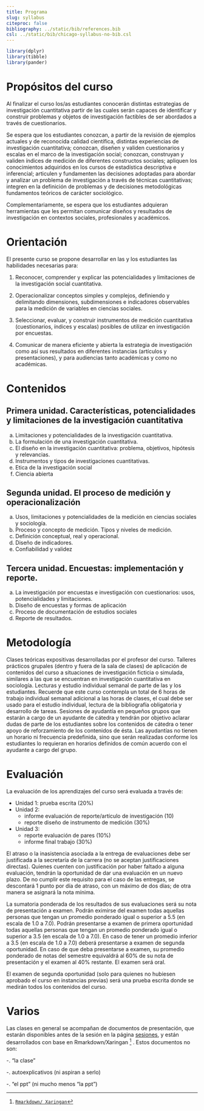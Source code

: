 ```yaml
---
title: Programa
slug: syllabus
citeproc: false
bibliography: ../static/bib/references.bib
csl: ../static/bib/chicago-syllabus-no-bib.csl
---
```


```r
library(dplyr)
library(tibble)
library(pander)
```

[^courseinfo]: {-}
  `r blogdown::shortcode("courseinfo")`


# Propósitos del curso

Al finalizar el curso los/as estudiantes conocerán distintas estrategias de investigación cuantitativa partir de las cuales serán capaces de identificar y construir problemas y objetos de investigación factibles de ser abordados a través de cuestionarios.

Se espera que los estudiantes conozcan, a partir de la revisión de ejemplos actuales y de reconocida calidad científica, distintas experiencias de investigación cuantitativa; conozcan, diseñen y validen cuestionarios y escalas en el marco de la investigación social; conozcan, construyan y validen índices de medición de diferentes constructos sociales; apliquen los conocimientos adquiridos en los cursos de estadística descriptiva e inferencial; articulen y fundamenten las decisiones adoptadas para abordar y analizar un problema de investigación a través de técnicas cuantitativas; integren en la definición de problemas y de decisiones metodológicas fundamentos teóricos de carácter sociológico.

Complementariamente, se espera que los estudiantes adquieran herramientas que les permitan comunicar diseños y resultados de investigación en contextos sociales, profesionales y académicos.


# Orientación

El presente curso se propone desarrollar en las y los estudiantes las habilidades necesarias para:

1. Reconocer, comprender y explicar las potencialidades y limitaciones de la investigación social cuantitativa.

2. Operacionalizar conceptos simples y complejos, definiendo y delimitando dimensiones, subdimensiones e indicadores observables para la medición de variables en ciencias sociales.

3. Seleccionar, evaluar, y construir instrumentos de medición cuantitativa (cuestionarios, índices y escalas) posibles de utilizar en investigación por encuestas.

4. Comunicar de manera eficiente y abierta la estrategia de investigación como así sus resultados en diferentes instancias (artículos y presentaciones), y para audiencias tanto académicas y como no académicas.

# Contenidos

## Primera unidad. Características, potencialidades y limitaciones de la investigación cuantitativa

a) Limitaciones y potencialidades de la investigación cuantitativa.
b) La formulación de una investigación cuantitativa.
c) El diseño en la investigación cuantitativa: problema, objetivos, hipótesis y relevancias.
d) Instrumentos y tipos de investigaciones cuantitativas.
e) Etica de la investigación social
f) Ciencia abierta

## Segunda unidad. El proceso de medición y operacionalización

a) Usos, limitaciones y potencialidades de la medición en ciencias sociales y sociología.
b) Proceso y concepto de medición. Tipos y niveles de medición.
c) Definición conceptual, real y operacional.
d) Diseño de indicadores.
e) Confiabilidad y validez

## Tercera unidad. Encuestas: implementación y reporte.

a) La investigación por encuestas e investigación con cuestionarios: usos, potencialidades y limitaciones.
b) Diseño de encuestas y  formas de aplicación
c) Proceso de documentación de estudios sociales
d) Reporte de resultados.

# Metodología

Clases teóricas expositivas desarrolladas por el profesor del curso.
Talleres prácticos grupales (dentro y fuera de la sala de clases) de aplicación de contenidos del curso a situaciones de investigación ficticia o simulada, similares a las que se encuentran en investigación cuantitativa en sociología.
Lecturas y estudio individual semanal de parte de las y los estudiantes. Recuerde que este curso contempla un total de 6 horas de trabajo individual semanal adicional a las horas de clases, el cual debe ser usado para el estudio individual, lectura de la bibliografía obligatoria y desarrollo de tareas.
Sesiones de ayudantía en pequeños grupos que estarán a cargo de un ayudante de cátedra y tendrán por objetivo aclarar dudas de parte de los estudiantes sobre los contenidos de cátedra o tener apoyo de reforzamiento de los contenidos de ésta. Las ayudantías no tienen un horario ni frecuencia predefinida, sino que serán realizadas conforme los estudiantes lo requieran en horarios definidos de común acuerdo con el ayudante a cargo del grupo.

# Evaluación

La evaluación de los aprendizajes del curso será evaluada a través de:

- Unidad 1: prueba escrita (20%)
- Unidad 2:
	- informe evaluación de reporte/artículo de investigación (10)
	- reporte diseño de instrumento de medición (30%)
- Unidad 3:
	- reporte evaluación de pares (10%)
	- informe final trabajo (30%)

El atraso o la inasistencia asociada a la entrega de evaluaciones debe ser justificada a la secretaría de la carrera (no se aceptan justificaciones directas).  Quienes cuenten con justificación por haber faltado a alguna evaluación, tendrán la oportunidad de dar una evaluación en un nuevo plazo. De no cumplir este requisito para el caso de las entregas, se descontará 1 punto por día de atraso, con un máximo de dos días; de otra manera se asignará la nota mínima.

La sumatoria ponderada de los resultados de sus evaluaciones será su nota de presentación a examen. Podrán eximirse del examen todas aquellas personas que tengan un promedio ponderado igual o superior a 5.5 (en escala de 1.0 a 7.0). Podrán presentarse a examen de primera oportunidad todas aquellas personas que tengan un promedio ponderado igual o superior a 3.5 (en escala de 1.0 a 7.0). En caso de tener un promedio inferior a 3.5 (en escala de 1.0 a 7.0) deberá presentarse a examen de segunda oportunidad. En caso de que deba presentarse a examen, su promedio ponderado de notas del semestre equivaldrá al 60% de su nota de presentación y el examen al 40% restante. El examen será oral.

El examen de segunda oportunidad (solo para quienes no hubiesen aprobado el curso en instancias previas) será una prueba escrita donde se medirán todos los contenidos del curso.

# Varios

Las clases en general se acompañan de documentos de presentación, que estarán disponibles antes de la sesión en la página [sesiones](/programacion/), y están desarrollados con base en Rmarkdown/Xaringan ^[[`Rmarkdown/ Xaringan`](https://github.com/yihui/xaringan)] . Estos documentos no son:

-. "la clase"

-. autoexplicativos (ni aspiran a serlo)

-. "el ppt" (ni mucho menos "la ppt")
